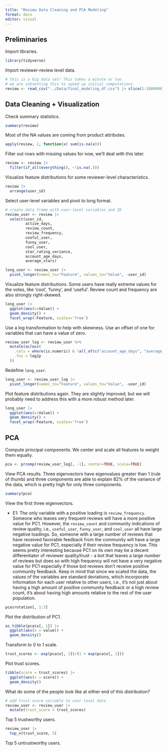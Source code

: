 ```yaml
---
title: "Review Data Cleaning and PCA Modeling"
format: docx
editor: visual
---
```


## Preliminaries

Import libraries.
```r
library(tidyverse)
```

Import reviewer-review level data.
```r
# this is a big data set! This takes a minute or two
# we are subsetting this to speed up initial computations
review <- read_csv("../Data/final_modeling_df.csv") |> slice(1:1000000)
```

## Data Cleaning + Visualization

Check summary statistics.
```r
summary(review)
```

Most of the NA values are coming from product attributes.
```r
apply(review, 2, function(x) sum(is.na(x)))
```

Filter out rows with missing values for now, we'll deal with this later.
```r
review <- review |>
  filter(if_all(everything(), ~!is.na(.)))
```

Visualize feature distributions for some reviewer-level characteristics.
```r
review |>
  arrange(user_id)
```

Select user-level variables and pivot to long format.
```r
# create data frame with user-level variables and ID
review_user <- review |>
  select(user_id, 
         active_days, 
         review_count,
         review_frequency,
         useful_user,
         funny_user,
         cool_user,
         star_rating_variance,
         account_age_days,
         average_stars)

long_user <- review_user |>
  pivot_longer(names_to="Feature", values_to="Value", -user_id)
```

Visualize feature distributions. Some users have really extreme values for the votes, like 'cool', 'funny', and 'useful'. Review count and frequency are also strongly right-skewed.
```r
long_user |>
  ggplot(aes(x=Value)) +
  geom_density() +
  facet_wrap(~Feature, scales='free')
```

Use a log transformation to help with skewness. Use an offset of one for variables that can have a value of zero.
```r
review_user_log <- review_user %>%
  mutate(across(
    .cols = where(is.numeric) & !all_of(c("account_age_days", "average_stars")),
    .fns = log1p
  ))
```

Redefine `long_user`.
```r
long_user <- review_user_log |>
  pivot_longer(names_to="Feature", values_to="Value", -user_id)
```

Plot feature distributions again. They are slightly improved, but we will probably need to address this with a more robust method later.
```r
long_user |>
  ggplot(aes(x=Value)) +
  geom_density() +
  facet_wrap(~Feature, scales='free')
```

## PCA

Compute principal components. We center and scale all features to weight them equally.
```r
pca <- prcomp(review_user_log[, -1], center=TRUE, scale=TRUE)
```

View PCA results. Three eigenvectors have eigenvalues greater than 1 (rule of thumb) and three components are able to explain 82% of the variance of the data, which is pretty high for only three components.
```r
summary(pca)
```

View the first three eigenvectors.

- E1: The only variable with a positive loading is `review_frequency`. Someone who leaves very frequent reviews will have a more positive value for PC1. However, the `review_count` and community indications of review quality, i.e., `useful_user`, `funny_user`, and `cool_user` all have large negative loadings. So, someone with a large number of reviews that have received favorable feedback from the community will have a large negative value for PC1, especially if their review frequency is low. This seems pretty interesting because PC1 on its own may be a decent differentiator of reviewer quality/trust - a bot that leaves a large number of reviews but does so with high frequency will not have a very negative value for PC1 especially if those bot reviews don't receive positive community feedback. Keep in mind that since we scaled the data, the values of the variables are standard deviations, which incorporate information for each user relative to other users, i.e., it's not just about having a high amount of positive community feedback or a high review count, it's about having high amounts relative to the rest of the user population.
```r
pca$rotation[, 1:3]
```

Plot the distribution of PC1.
```r
as_tibble(pca$x[, 1]) |>
  ggplot(aes(x = value)) +
  geom_density()
```

Transform to 0 to 1 scale.
```r
trust_scores <- exp(pca$x[, 1])/(1 + exp(pca$x[, 1]))
```

Plot trust scores.
```r
tibble(score = trust_scores) |>
  ggplot(aes(x = score)) +
  geom_density()
```

What do some of the people look like at either end of this distribution?
```r
# add trust score variable to user level data
review_user <- review_user |>
  mutate(trust_score = trust_scores)
```

Top 5 trustworthy users.
```r
review_user |>
  top_n(trust_score, 5)
```

Top 5 untrustworthy users.
```r

```




